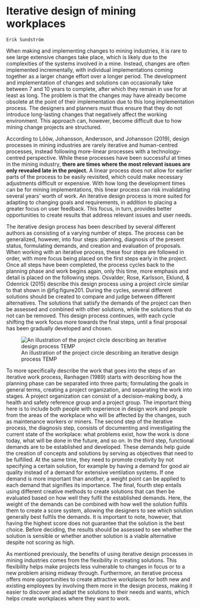 # Iterative design of mining workplaces# 

```block
Erik Sundström
```

When making and implementing changes to mining industries, it is rare to see large extensive changes take place, which is likely due to the complexities of the systems involved in a mine. Instead, changes are often implemented incrementally, with individual implementations coming together as a larger change effort over a longer period. The development and implementation of changes and solutions can occasionally take between 7 and 10 years to complete, after which they remain in use for at least as long. The problem is that the changes may have already become obsolete at the point of their implementation due to this long implementation process. The designers and planners must thus ensure that they do not introduce long-lasting changes that negatively affect the working environment. This approach can, however, become difficult due to how mining change projects are structured.

According to Lööw, Johansson, Andersson, and Johansson (2019), design processes in mining industries are rarely iterative and human-centred processes, instead following more-linear processes with a technology-centred perspective. While these processes have been successful at times in the mining industry, **there are times where the most relevant issues are only revealed late in the project.** A linear process does not allow for earlier parts of the process to be easily revisited, which could make necessary adjustments difficult or expensive. With how long the development times can be for mining implementations, this linear process can risk invalidating several years' worth of work. An iterative design process is more suited for adapting to changing goals and requirements, in addition to placing a greater focus on user feedback. This focus, in turn, provides better opportunities to create results that address relevant issues and user needs.

The iterative design process has been described by several different authors as consisting of a varying number of steps. The process can be generalized, however, into four steps: planning, diagnosis of the present status, formulating demands, and creation and evaluation of proposals. When working with an iterative process, these four steps are followed in order, with more focus being placed on the first steps early in the project. Once all steps have been completed, the process cycles back to the planning phase and work begins again, only this time, more emphasis and detail is placed on the following steps. Osvalder, Rose, Karlsson, Eklund, & Odenrick (2015) describe this design process using a project circle similar to that shown in @fig:figure201. During the cycles, several different solutions should be created to compare and judge between different alternatives. The solutions that satisfy the demands of the project can then be assessed and combined with other solutions, while the solutions that do not can be removed. This design process continues, with each cycle shifting the work focus more towards the final steps, until a final proposal has been gradually developed and chosen.

![An illustration of the project circle describing an iterative design process TEMP](./media/21-iterative-design-of-mining-workplaces/media/image1.png){#fig:figure201}



To more specifically describe the work that goes into the steps of an iterative work process, Ranhagen (1989) starts with describing how the planning phase can be separated into three parts; formulating the goals in general terms, creating a project organization, and separating the work into stages. A project organization can consist of a decision-making body, a health and safety reference group and a project group. The important thing here is to include both people with experience in design work and people from the areas of the workplace who will be affected by the changes, such as maintenance workers or miners. The second step of the iterative process, the diagnosis step, consists of documenting and investigating the current state of the workplace: what problems exist, how the work is done today, what will be done in the future, and so on. In the third step, functional demands are to be established and developed. These demands help guide the creation of concepts and solutions by serving as objectives that need to be fulfilled. At the same time, they need to promote creativity by not specifying a certain solution, for example by having a demand for good air quality instead of a demand for extensive ventilation systems. If one demand is more important than another, a weight point can be applied to each demand that signifies its importance. The final, fourth step entails using different creative methods to create solutions that can then be evaluated based on how well they fulfil the established demands. Here, the weight of the demands can be combined with how well the solution fulfils them to create a score system, allowing the designers to see which solution generally best fulfils the demands. It is important to note, however, that having the highest score does not guarantee that the solution is the best choice. Before deciding, the results should be assessed to see whether the solution is sensible or whether another solution is a viable alternative despite not scoring as high.

As mentioned previously, the benefits of using iterative design processes in mining industries comes from the flexibility in creating solutions. This flexibility helps make projects less vulnerable to changes in focus or to a new problem arising midway through. Furthermore, an iterative process offers more opportunities to create attractive workplaces for both new and existing employees by involving them more in the design process, making it easier to discover and adapt the solutions to their needs and wants, which helps create workplaces where they want to work.
